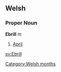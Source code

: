 ==Welsh==
===Proper Noun===
'''Ebrill''' ''m''
# [[April]]

[[sv:Ebrill]]

[[Category:Welsh months]]
